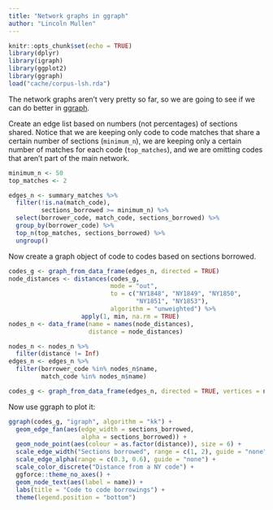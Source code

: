 ```yaml
---
title: "Network graphs in ggraph"
author: "Lincoln Mullen"
---
```


```r
knitr::opts_chunk$set(echo = TRUE)
library(dplyr)
library(igraph)
library(ggplot2)
library(ggraph)
load("cache/corpus-lsh.rda")
```

The network graphs aren't very pretty so far, so we are going to see if we can do better in [ggraph](https://github.com/thomasp85/ggraph).

Create an edge list based on numbers (not percentages) of sections shared. Notice that we are keeping only code to code matches that share a certain number of sections (`minimum_n`), we are keeping only a certain number of matches for each code (`top_matches`), and we are omitting codes that aren't part of the main network.

```r
minimum_n <- 50
top_matches <- 2

edges_n <- summary_matches %>% 
  filter(!is.na(match_code),
         sections_borrowed >= minimum_n) %>%  
  select(borrower_code, match_code, sections_borrowed) %>% 
  group_by(borrower_code) %>% 
  top_n(top_matches, sections_borrowed) %>% 
  ungroup() 
```

Now create a graph object of code to codes based on sections borrowed.

```r
codes_g <- graph_from_data_frame(edges_n, directed = TRUE) 
node_distances <- distances(codes_g,
                            mode = "out",
                            to = c("NY1848", "NY1849", "NY1850",
                                   "NY1851", "NY1853"),
                            algorithm = "unweighted") %>% 
                    apply(1, min, na.rm = TRUE)
nodes_n <- data_frame(name = names(node_distances),
                      distance = node_distances) 

nodes_n <- nodes_n %>% 
  filter(distance != Inf)
edges_n <- edges_n %>% 
  filter(borrower_code %in% nodes_n$name,
         match_code %in% nodes_n$name)

codes_g <- graph_from_data_frame(edges_n, directed = TRUE, vertices = nodes_n) 
```

Now use ggraph to plot it:

```r
ggraph(codes_g, "igraph", algorithm = "kk") +
  geom_edge_fan(aes(edge_width = sections_borrowed, 
                    alpha = sections_borrowed)) +
  geom_node_point(aes(colour = as.factor(distance)), size = 6) +
  scale_edge_width("Sections borrowed", range = c(1, 2), guide = "none") + 
  scale_edge_alpha(range = c(0.3, 0.6), guide = "none") +
  scale_color_discrete("Distance from a NY code") +
  ggforce::theme_no_axes() +
  geom_node_text(aes(label = name)) +
  labs(title = "Code to code borrowings") +
  theme(legend.position = "bottom")
```


